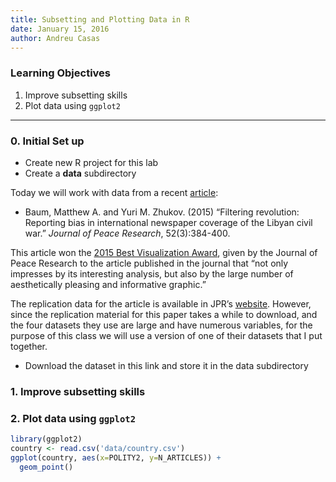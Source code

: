 ```yaml
---
title: Subsetting and Plotting Data in R
date: January 15, 2016
author: Andreu Casas
---
```


### Learning Objectives

1. Improve subsetting skills
2. Plot data using `ggplot2`

***

### 0. Initial Set up

- Create new R project for this lab
- Create a **data** subdirectory

Today we will work with data from a recent [article](http://jpr.sagepub.com/content/52/3/384.full):

- Baum, Matthew A. and Yuri M. Zhukov. (2015) "Filtering revolution: Reporting bias in international newspaper coverage of the Libyan civil war." *Journal of Peace Research*, 52(3):384-400.

This article won the [2015 Best Visualization Award](https://www.prio.org/JPR/VisualizationAward/), given by the Journal of Peace Research to the article published in the journal that "not only impresses by its interesting analysis, but also by the large number of aesthetically pleasing and informative graphic."

The replication data for the article is available in JPR's [website](https://www.prio.org/JPR/Datasets/). However, since the replication material for this paper takes a while to download, and the four datasets they use are large and have numerous variables, for the purpose of this class we will use a version of one of their datasets that I put together. 

- Download the dataset in this link and store it in the data subdirectory


### 1. Improve subsetting skills

### 2. Plot data using `ggplot2`

```r
library(ggplot2)
country <- read.csv('data/country.csv')
ggplot(country, aes(x=POLITY2, y=N_ARTICLES)) +
  geom_point()
```

